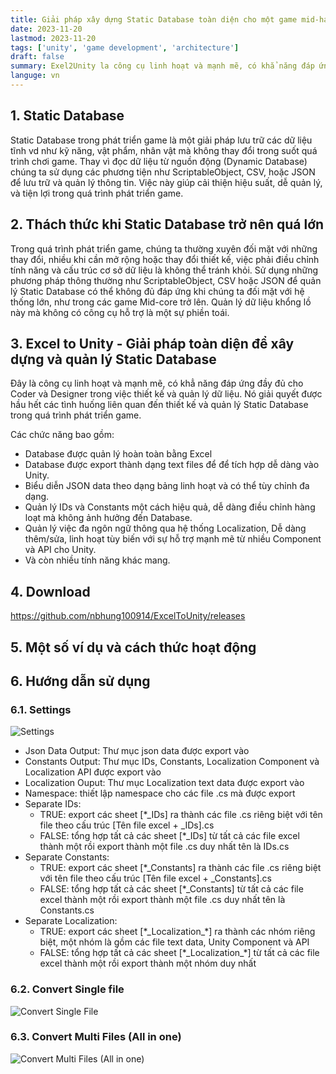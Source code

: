 ```yaml
---
title: Giải pháp xây dựng Static Database toàn diện cho một game mid-hard core
date: 2023-11-20
lastmod: 2023-11-20
tags: ['unity', 'game development', 'architecture']
draft: false
summary: Exel2Unity la công cụ linh hoạt và mạnh mẽ, có khẳ năng đáp ứng đầy đủ cho Coder và Designer trong việc thiết kế và quản lý dữ liệu. Nó giải quyết được hầu hết các tình huống liên quan đến thiết kế và quản lý Static Database trong quá trình phát triển game.
languge: vn
---
```


<TOCInline toc={props.toc} exclude="Introduction" />

## 1. Static Database

Static Database trong phát triển game là một giải pháp lưu trữ các dữ liệu tĩnh vd như kỹ năng, vật phẩm, nhân vật mà không thay đổi trong suốt quá trình chơi game. Thay vì đọc dữ liệu từ nguồn động (Dynamic Database) chúng ta sử dụng các phương tiện như ScriptableObject, CSV, hoặc JSON để lưu trữ và quản lý thông tin. Việc này giúp cải thiện hiệu suất, dễ quản lý, và tiện lợi trong quá trình phát triển game.

## 2. Thách thức khi Static Database trở nên quá lớn

Trong quá trình phát triển game, chúng ta thường xuyên đối mặt với những thay đổi, nhiều khi cần mở rộng hoặc thay đổi thiết kế, việc phải điều chỉnh tính năng và cấu trúc cơ sở dữ liệu là không thể tránh khỏi. Sử dụng những phương pháp thông thường như ScriptableObject, CSV hoặc JSON để quản lý Static Database có thể không đủ đáp ứng khi chúng ta đối mặt với hệ thống lớn, như trong các game Mid-core trở lên. Quản lý dữ liệu khổng lồ này mà không có công cụ hỗ trợ là một sự phiền toái.

## 3. Excel to Unity - Giải pháp toàn diện để xây dựng và quản lý Static Database

Đây là công cụ linh hoạt và mạnh mẽ, có khẳ năng đáp ứng đầy đủ cho Coder và Designer trong việc thiết kế và quản lý dữ liệu. Nó giải quyết được hầu hết các tình huống liên quan đến thiết kế và quản lý Static Database trong quá trình phát triển game.

Các chức năng bao gồm:

- Database được quản lý hoàn toàn bằng Excel
- Database được export thành dạng text files để để tích hợp dễ dàng vào Unity.
- Biểu diễn JSON data theo dạng bảng linh hoạt và có thể tùy chỉnh đa dạng.
- Quản lý IDs và Constants một cách hiệu quả, dễ dàng điều chỉnh hàng loạt mà không ảnh hưởng đến Database.
- Quản lý việc đa ngôn ngữ thông qua hệ thống Localization, Dễ dàng thêm/sửa, linh hoạt tùy biến với sự hỗ trợ mạnh mẽ từ nhiều Component và API cho Unity.
- Và còn nhiều tính năng khác mang.

## 4. Download

https://github.com/nbhung100914/ExcelToUnity/releases

## 5. Một số ví dụ và cách thức hoạt động

## 6. Hướng dẫn sử dụng

### 6.1. Settings

![Settings](/media/excel-2-unity-tab-3.png)

- Json Data Output: Thư mục json data được export vào
- Constants Output: Thư mục IDs, Constants, Localization Component và Localization API được export vào
- Localization Ouput: Thư mục Localization text data được export vào
- Namespace: thiết lập namespace cho các file .cs mà được export
- Separate IDs:
  - TRUE: export các sheet [\*\_IDs] ra thành các file .cs riêng biệt với tên file theo cấu trúc [Tên file excel + _IDs].cs
  - FALSE: tổng hợp tất cả các sheet [\*\_IDs] từ tất cả các file excel thành một rồi export thành một file .cs duy nhất tên là IDs.cs
- Separate Constants:
  - TRUE: export các sheet [\*\_Constants] ra thành các file .cs riêng biệt với tên file theo cấu trúc [Tên file excel + _Constants].cs
  - FALSE: tổng hợp tất cả các sheet [\*\_Constants] từ tất cả các file excel thành một rồi export thành một file .cs duy nhất tên là Constants.cs
- Separate Localization:
  - TRUE: export các sheet [\*\_Localization\_\*] ra thành các nhóm riêng biệt, một nhóm là gồm các file text data, Unity Component và API
  - FALSE: tổng hợp tất cả các sheet [\*\_Localization\_\*] từ tất cả các file excel thành một rồi export thành một nhóm duy nhất

### 6.2. Convert Single file

![Convert Single File](/media/excel-2-unity-tab-1.png)

### 6.3. Convert Multi Files (All in one)

![Convert Multi Files (All in one)](/media/excel-2-unity-tab-2.png)
